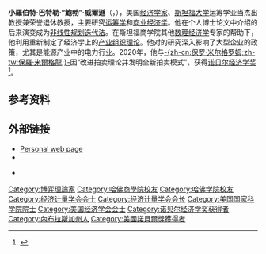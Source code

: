 {{Other uses|罗伯特·威尔逊}}
{{Infobox scientist
| name = 羅伯特·B·威爾遜{{nobel icon|2020年諾貝爾經濟學獎|諾貝爾經濟學獎}}<br/>Robert B. Wilson
| image = 
| image_size = 
| caption = 
| birth_date = {{Birth date and age|1937|05|16|mf=y}}
| birth_place = {{USA}}[[内布拉斯加州|内布拉斯加州]][[日內瓦_(內布拉斯加州)|日內瓦]]
| death_date = 
| death_place = 
| residence =
| nationality = 美国
| alma_mater = [[哈佛大学|哈佛大学]]
| doctoral_advisor = {{tsl|en|Howard Raiffa|霍华德·莱法}}
| doctoral_students = {{nobel icon|2012年諾貝爾經濟學獎|諾貝爾經濟學獎}}[[阿爾文·羅思|阿爾文·羅思]]<br>{{nobel icon|2016年諾貝爾經濟學獎|諾貝爾經濟學獎}}[[班特·霍姆斯壯|班特·霍姆斯壯]]<br>{{nobel icon|2020年諾貝爾經濟學獎|諾貝爾經濟學獎}}[[保羅·米爾格龍|保羅·米爾格龍]]<br>{{tsl|en|Claude d'Aspremont Lynden|克劳德·德阿普雷斯蒙特·林登}}<br>{{tsl|en|Jean-Pierre Ponssard|让-皮埃尔·庞萨德}}<br>{{tsl|en|Robert W. Rosenthal|罗伯特·W·罗森塔尔}}<br>{{tsl|en|Yuliy Sannikov|尤利·桑尼科夫}}
| known_for  = [[产业组织理论|产业组织理论]][[博弈论|博弈论]]<br>{{tsl|en|sequential quadratic programming|顺序二次规划}}
| footnotes = 
| field = [[经济学家|经济学家]] <br /> [[運籌學|運籌學]]
| work_institution = [[斯坦福大学|斯坦福大学]]（1964年起）<br/>[[哈佛法学院|哈佛法学院]]
| prizes = [[金鹅奖|金鹅奖]]（2014年）<br>{{tsl|en|BBVA Foundation Frontiers of Knowledge Award|西班牙外换银行基金会知识前沿奖}}（2015年）<br>芝加哥商品交易所-美國國家數學科學研究所獎 （2017年）<br>{{nobel icon|2020年諾貝爾經濟學獎|諾貝爾經濟學獎}}[[諾貝爾經濟學獎|諾貝爾經濟學獎]]（2020年）
| religion = 
}}
{{中文译名
| putonghua = 羅伯特·威爾遜<ref>{{Cite web |url = http://www.cankaoxiaoxi.com/ym/20201013/2422529.shtml |title = 10月13日译名发布：罗伯特·威尔逊 |author =  |date = 2020-10-13 |publisher = 参考消息 |language = zh-cn |accessdate = 2020-10-20 }}</ref>
| taiwan    = 
| cantonese = 
}}
'''小羅伯特·巴特勒·“鮑勃”·威爾遜'''（{{lang-en|Robert Butler "Bob" Wilson, Jr.}}，{{bd|1937年|5月16日||}}），美国[[经济学家|经济学家]]、[[斯坦福大学|斯坦福大学]]运筹学亚当杰出教授兼荣誉退休教授，主要研究[[运筹学|运筹学]]和[[商业经济学|商业经济学]]。他在个人博士论文中介绍的{{tsl|en|sequential quadratic programming|顺序二次规划}}后来演变成为[[非线性规划|非线性规划]][[迭代法|迭代法]]。在斯坦福商学院其他[[数理经济学|数理经济学]]专家的帮助下，他利用{{tsl|en|non-cooperative game theory|非合作博弈论}}重新制定了经济学上的[[产业组织理论|产业组织理论]]。他对{{tsl|en|nonlinear pricing|非线性定价}}的研究深入影响了大型企业的政策，尤其是能源产业中的电力行业。2020年，他与[[保罗·米尔格龙|-{zh-cn:保罗·米尔格罗姆;zh-tw:保羅·米爾格龍;}-]]因“改进拍卖理论并发明全新拍卖模式”，获得[[诺贝尔经济学奖|诺贝尔经济学奖]]<ref>{{Cite web|last=Business|first=Charles Riley, CNN|title=Nobel Prize in economics awarded to Paul Milgrom and Robert Wilson|url=https://www.cnn.com/2020/10/12/business/nobel-prize-economics/index.html|access-date=2020-10-12|website=CNN}}</ref>。

== 参考资料==
{{Reflist}}

==外部链接==
* [http://faculty-gsb.stanford.edu/wilson/index.html Personal web page]
* {{cite web |url=https://faculty-gsb.stanford.edu/wilson/CV/Wilson,Robert-CV-Chronological-January%202014.pdf |title=Curriculum Vitae of Robert B. Wilson |access-date=January 21, 2018 |publisher=Stanford University}}

* {{MathGenealogy}}

{{2020年诺贝尔奖获得者}}
{{诺贝尔经济学奖获得者}}
{{经济计量学会会长}}
{{Authority control}}

{{DEFAULTSORT:Wilson, Robert B.}}
[[Category:博弈理論家|Category:博弈理論家]]
[[Category:哈佛商學院校友|Category:哈佛商學院校友]]
[[Category:哈佛学院校友|Category:哈佛学院校友]]
[[Category:经济计量学会会士|Category:经济计量学会会士]]
[[Category:经济计量学会会长|Category:经济计量学会会长]]
[[Category:美国国家科学院院士|Category:美国国家科学院院士]]
[[Category:美国经济学会会士|Category:美国经济学会会士]]
[[Category:诺贝尔经济学奖获得者|Category:诺贝尔经济学奖获得者]]
[[Category:內布拉斯加州人|Category:內布拉斯加州人]]
[[Category:美國諾貝爾獎獲得者|Category:美國諾貝爾獎獲得者]]
